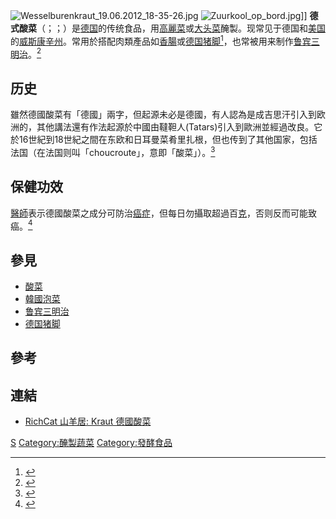 {{noteTA
|G1=DE Places
|G2=USState
}}
{{expand English}}
[[File:Wesselburenkraut_19.06.2012_18-35-26.jpg|thumb]]
[[File:Zuurkool_op_bord.jpg|thumb]]]]
'''德式酸菜'''（{{lang-de|Sauerkraut}}；{{IPAc-en|ˈ|s|aʊər|k|r|aʊ|t}}；{{IPA-de|ˈzaʊ.ɐˌkʁaʊt|-|De-sauerkraut.ogg}}）是[[德国|德国]]的传统食品，用[[高麗菜|高麗菜]]或[[大头菜|大头菜]]醃製。现常见于德国和[[美国|美国]]的[[威斯康辛州|威斯康辛州]]。常用於搭配肉類產品如[[香腸|香腸]]或[[德国猪脚|德国猪脚]]<ref>{{Cite news|url=https://www.thestandnews.com/international/%E4%B8%8D%E8%AC%9B%E9%A6%99%E8%85%B8-%E4%B8%8D%E8%AC%9B%E9%B9%B9%E8%B1%AC%E6%89%8B-%E5%BE%B7%E5%9C%8B%E8%8F%9C-%E4%B9%8B-%E5%BE%B7%E5%9C%8B%E9%85%B8%E8%8F%9C-sauerkraut/|title=不講香腸，不講鹹豬手：德國菜 之 德國酸菜 Sauerkraut|last=石賈墨|first=|date=|work=|newspaper=立場新聞 Stand News|accessdate=2017-03-21|language=en|archive-date=2021-06-24|archive-url=https://web.archive.org/web/20210624184208/https://www.thestandnews.com/international/%E4%B8%8D%E8%AC%9B%E9%A6%99%E8%85%B8-%E4%B8%8D%E8%AC%9B%E9%B9%B9%E8%B1%AC%E6%89%8B-%E5%BE%B7%E5%9C%8B%E8%8F%9C-%E4%B9%8B-%E5%BE%B7%E5%9C%8B%E9%85%B8%E8%8F%9C-sauerkraut/|dead-url=no}}</ref>，也常被用来制作[[鲁宾三明治|鲁宾三明治]]。<ref>{{Cite news|url=http://homeeconomics.pixnet.net/blog/post/96573267-337.%E8%B6%85%E7%B0%A1%E5%96%AE%E7%B3%BB%E5%88%9724%EF%BC%9A%E5%BE%B7%E5%9C%8B%E9%85%B8%E8%8F%9C|title=337.超簡單系列24：德國酸菜 @ 周老師的美食教室 :: 痞客邦 PIXNET ::|last=(homeeconomics)|first=周老師|newspaper=周老師的美食教室|accessdate=2017-03-21|language=zh-TW|archive-date=2019-12-12|archive-url=https://web.archive.org/web/20191212001058/https://homeeconomics.pixnet.net/blog/post/96573267-337.%e8%b6%85%e7%b0%a1%e5%96%ae%e7%b3%bb%e5%88%9724%ef%bc%9a%e5%be%b7%e5%9c%8b%e9%85%b8%e8%8f%9c|dead-url=no}}</ref>

==历史==
{{Citation needed| 一世紀時古羅馬時代就有食用此發酵類蔬菜的紀錄，罗马作家[[老加图|老加图]]在他的著作《农业论》中就提到用盐来腌白菜和萝卜，加以保存。|time=2019-12-30T06:37:21+00:00}}

雖然德國酸菜有「德國」兩字，但起源未必是德國，有人認為是成吉思汗引入到欧洲的，其他講法還有作法起源於中國由韃靼人(Tatars)引入到歐洲並經過改良。它於16世紀到18世紀之間在东欧和日耳曼菜肴里扎根，但也传到了其他国家，包括法国（在法国则叫「choucroute」，意即「酸菜」）。<ref>{{Cite book|url=https://books.google.com.tw/books?id=y3vLoAEACAAJ&dq=%E7%99%BC%E9%85%B5%E8%81%96%E7%B6%93&hl=zh-TW&sa=X&ved=0ahUKEwiKv6i_x-jSAhVDKZQKHUW4AwEQ6AEIGjAA|title=發酵聖經: 蔬果,穀類,根莖,豆類|last=卡茲|first=|last2=Katz|first2=Sandor Ellix|date=2014-01-01|publisher=大家出版|year=|isbn=9789866179730|location=|pages=|language=zh|chapter=}}</ref>

== 保健功效 ==
{{Medref}}
[[醫師|醫師]]表示德國酸菜之成分可防治[[癌症|癌症]]，但每日勿攝取超過百[[克|克]]，否则反而可能致癌。<ref>{{Cite news|url=https://www.top1health.com/Article/80/18832?page=2|title=研究：德國酸菜可防癌　日勿逾百克|last=華人健康網|first=|date=|work=|newspaper=華人健康網|accessdate=2017-03-21|language=zh-TW|archive-date=2019-08-08|archive-url=https://web.archive.org/web/20190808202352/https://www.top1health.com/Article/80/18832?page=2|dead-url=no}}</ref>

== 參見 ==
* [[酸菜|酸菜]]
* [[韓國泡菜|韓國泡菜]]
* [[鲁宾三明治|鲁宾三明治]]
* [[德国猪脚|德国猪脚]]

== 參考 ==
{{Reflist|colwidth=|2}}

== 連結 ==
* [http://richcat-richcat.blogspot.tw/2014/06/kraut.html RichCat 山羊居: Kraut 德國酸菜] {{Wayback|url=http://richcat-richcat.blogspot.tw/2014/06/kraut.html |date=20180107232659 }}

{{调味品}}
{{Authority control}}

[[Category:德国食品|S]]
[[Category:醃製蔬菜|Category:醃製蔬菜]]
[[Category:發酵食品|Category:發酵食品]]